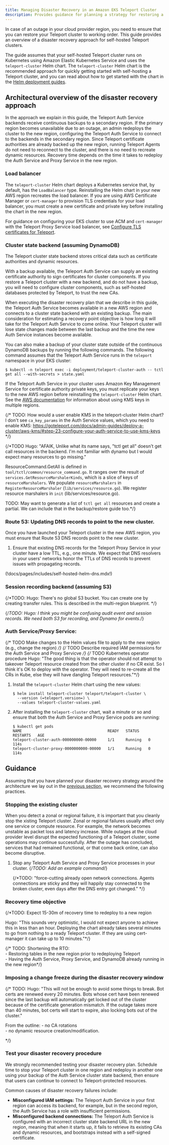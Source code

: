 ```yaml
---
title: Managing Disaster Recovery in an Amazon EKS Teleport Cluster
description: Provides guidance for planning a strategy for restoring a self-hosted Teleport cluster on EKS after a regional outage.
---
```


In case of an outage in your cloud provider region, you need to ensure that you
can restore your Teleport cluster to working order. This guide provides an
overview of a disaster recovery approach for self-hosted Teleport clusters.

The guide assumes that your self-hosted Teleport cluster runs on Kubernetes
using Amazon Elastic Kubernetes Service and uses the `teleport-cluster` Helm
chart. The `teleport-cluster` Helm chart is the recommended approach for quickly
getting started with self-hosting a Teleport cluster, and you can read about how
to get started with the chart in the [Helm deployment
guides](../../helm-deployments//helm-deployments.mdx).

## Architectural overview of the disaster recovery approach  

In the approach we explain in this guide, the Teleport Auth Service backends
receive continuous backups to a secondary region. If the primary region becomes
unavailable due to an outage, an admin redeploys the cluster to the new region,
configuring the Teleport Auth Service to connect to the backends in the
secondary region. Since Teleport certificate authorities are already backed up
the new region, running Teleport Agents do not need to reconnect to the cluster,
and there is no need to recreate dynamic resources. Recovery time depends on the
time it takes to redeploy the Auth Service and Proxy Service in the new region.

### Load balancer  

The `teleport-cluster` Helm chart deploys a Kubernetes service that, by default,
has the `LoadBalancer` type. Reinstalling the Helm chart in your new AWS region
recreates the load balancer. If you are using AWS Certificate Manager or
`cert-manager` to provision TLS credentials for your load balancer, you must
create a new certificate and private key before installing the chart in the new
region.

For guidance on configuring your EKS cluster to use ACM and `cert-manager` with
the Teleport Proxy Service load balancer, see [Configure TLS certificates for
Teleport](./aws/#step-47-configure-tls-certificates-for-teleport).

### Cluster state backend (assuming DynamoDB)  

The Teleport cluster state backend stores critical data such as certificate
authorities and dynamic resources. 

With a backup available, the Teleport Auth Service can supply an existing
certificate authority to sign certificates for cluster components. If you
restore a Teleport cluster with a new backend, and do not have a backup, you
will need to configure cluster components, such as self-hosted databases
protected by Teleport, to trust the new CAs.

When executing the disaster recovery plan that we describe in this guide, the
Teleport Auth Service becomes available in a new AWS region and connects to a
cluster state backend with an existing backup. The main consideration for
estimating a recovery point objective is how long it will take for the Teleport
Auth Service to come online. Your Teleport cluster will lose state changes made
between the last backup and the time the new Auth Service instances become
available.

You can also make a backup of your cluster state outside of the continuous
DynamoDB backups by running the following commands. The following command
assumes that the Teleport Auth Service runs in the `teleport` namespace in your
EKS cluster:

```code
$ kubectl -n teleport exec -i deployment/teleport-cluster-auth -- tctl get all --with-secrets > state.yaml
```

If the Teleport Auth Service in your cluster uses Amazon Key Management Service
for certificate authority private keys, you must replicate your keys to the new
AWS region before reinstalling the `teleport-cluster` Helm chart. See the [AWS
documentation](https://docs.aws.amazon.com/kms/latest/developerguide/multi-region-keys-overview.html")
for information about using KMS keys in multiple regions.

{/* TODO: How would a user enable KMS in the teleport-cluster Helm chart? I
don't see `ca_key_params` in the Auth Service values, which you need to enable
KMS:
https://goteleport.com/docs/admin-guides/deploy-a-cluster/aws-kms/#step-23-configure-your-auth-service-to-use-kms-keys
*/}

{/*TODO Hugo: "AFAIK, Unlike what its name says, "tctl get all" doesn't get call
resources in the backend. I'm not familiar with dynamo but I would expect many
resources to go missing."

ResourceCommand.GetAll is defined in `tool/tctl/common/resource_command.go`. It
ranges over the result of `services.GetResourceMarshalerKinds`, which is a
slice of keys of `resourceMarshalers`. We populate `resourceMarshalers` in
`RegisterResourceMarshaler` (`lib/services/resource.go`). We register resource
marshalers in `init` (lib/services/resource.go).

TODO: May want to generate a list of `tctl get all` resources and create a
partial. We can include that in the backup/restore guide too.*/}

### Route 53: Updating DNS records to point to the new cluster.  

Once you have launched your Teleport cluster in the new AWS region, you must
ensure that Route 53 DNS records point to the new cluster.

1. Ensure that existing DNS records for the Teleport Proxy Service in your
   cluster have a low TTL, e.g., one minute. We expect that DNS resolvers in
   your users' networks honor the TTLs of DNS records to prevent issues with
   propagating records.

(!docs/pages/includes/self-hosted-helm-dns.mdx!)

### Session recording backend (assuming S3)  

{/*TODO: Hugo: There's no global S3 bucket. You can create one by creating
transfer rules. This is described in the multi-region blueprint.
*/}

{/*TODO: Hugo: I think you might be confusing audit event and session records.
We need both S3 for recording, and Dynamo for events.*/}

### Auth Service/Proxy Service:   

{/* TODO Make changes to the Helm values file to apply to the new region (e.g., change the region) */}
{/* TODO Describe required IAM permissions for the Auth Service and Proxy Servicve  */}
{/* TODO Kubernetes operator procedure Hugo: "The good thing is that the
operator should not attempt to takeover Teleport resource created from the other
cluster if no CR exist. So I think it's OK to deploy with the operator. They
will need to re-create all the CRs in Kube, else they will have dangling
Teleport resources."*/}

1. Install the `teleport-cluster` Helm chart using the new values:

   ```code
   $ helm install teleport-cluster teleport/teleport-cluster \
     --version (=teleport.version=) \
     --values teleport-cluster-values.yaml
   ```

1. After installing the `teleport-cluster` chart, wait a minute or so and ensure
   that both the Auth Service and Proxy Service pods are running:

   ```code
   $ kubectl get pods
   NAME                                      READY   STATUS    RESTARTS   AGE
   teleport-cluster-auth-000000000-00000     1/1     Running   0          114s
   teleport-cluster-proxy-0000000000-00000   1/1     Running   0          114s
   ```

## Guidance  

Assuming that you have planned your disaster recovery strategy around the
architecture we lay out in the [previous
section](architectural-overview-of-the-disaster-recovery-approach), we recommend
the following practices.

### Stopping the existing cluster

When you detect a zonal or regional failure, it is important that you cleanly
stop the xisting Teleport cluster. Zonal or regional failures usually affect
only one service or compute resource.  For example, the network becomes unstable
as packet loss and latency increase.  While outages at the cloud provider level
disrupt the expected functioning of a Teleport cluster, some operations may
continue successfully. After the outage has concluded, services that had
remained functional, or that come back online, can also become disruptive.

1. Stop any Teleport Auth Service and Proxy Service processes in your cluster.
   {/*TODO: Add an example command*/}
   
   {/*TODO: "force-cutting already open network connections. Agents connections
   are sticky and they will happily stay connected to the broken cluster, even
   days after the DNS entry got changed." */}

### Recovery time objective  
{/*TODO: Expect 15-30m of recovery time to redeploy to a new region  

 Hugo: "This sounds very optimistic, I would not expect anyone to achieve this
 in less than an hour. Deploying the chart already takes several minutes to go
 from nothing to a ready Teleport cluster. If they are using cert-manager it can
 take up to 10 minutes."*/}

 {/* TODO: Shortening the RTO:  
      - Restoring tables in the new region prior to redeploying Teleport  
      - Having the Auth Service, Proxy Service, and DynamoDB already running in the new region*/}

### Imposing a change freeze during the disaster recovery window  

{/* TODO: Hugo: "This will not be enough to avoid some things to break. Bot
certs are renewed every 20 minutes. Bots whose cert have been renewed since the
last backup will automatically get locked out of the cluster because of the
certificate generation mismatch. If the outage takes more than 40 minutes, bot
certs will start to expire, also locking bots out of the cluster."

From the outline:
    - no CA rotations   
    - no dynamic resource creation/modification.  

*/}

### Test your disaster recovery procedure

We strongly recommended testing your disaster recovery plan. Schedule time to
stop your Teleport cluster in one region and redeploy in another one using your
backup of the Auth Service cluster state backend, then ensure that users can
continue to connect to Teleport-protected resources.

Common causes of disaster recovery failures include:
- **Misconfigured IAM settings:** The Teleport Auth Service in your first region
  can access its backend, for example, but in the second region, the Auth
  Service has a role with insufficient permissions.
- **Misconfigured backend connections:** The Teleport Auth Service is configured
  with an incorrect cluster state backend URL in the new region, meaning that
  when it starts up, it fails to retrieve its existing CAs and dynamic
  resources, and bootstraps instead with a self-signed certificate.
